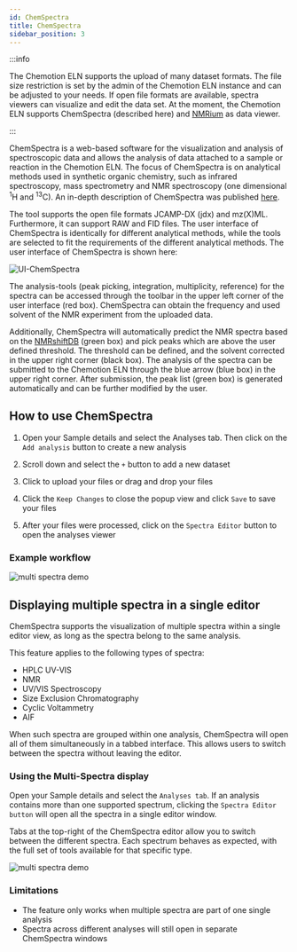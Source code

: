 ```yaml
---
id: ChemSpectra
title: ChemSpectra
sidebar_position: 3
---
```


:::info

The Chemotion ELN supports the upload of many dataset formats.
The file size restriction is set by the admin of the Chemotion ELN instance and can be adjusted to your needs.
If open file formats are available, spectra viewers can visualize and edit the data set.
At the moment, the Chemotion ELN supports ChemSpectra (described here) and [NMRium](chemspectra/nmr#analysis-using-nmrium) as data viewer.

:::

ChemSpectra is a web-based software for the visualization and analysis of spectroscopic data
and allows the analysis of data attached to a sample or reaction in the Chemotion ELN.
The focus of ChemSpectra is on analytical methods used in synthetic organic chemistry,
such as infrared spectroscopy, mass spectrometry and NMR spectroscopy (one dimensional <sup>1</sup>H and <sup>13</sup>C). An in-depth description of ChemSpectra was published [here](https://doi.org/10.1186/s13321-020-00481-0).

The tool supports the open file formats JCAMP-DX (jdx) and mz(X)ML.
Furthermore, it can support RAW and FID files.
The user interface of ChemSpectra is identically for different analytical methods,
while the tools are selected to fit the requirements of the different analytical methods.
The user interface of ChemSpectra is shown here:

![UI-ChemSpectra](/img/spectra_editor.png)

The analysis-tools (peak picking, integration, multiplicity, reference) for the spectra
can be accessed through the toolbar in the upper left corner of the user interface (red box).
ChemSpectra can obtain the frequency and used solvent of the NMR experiment from the uploaded data.

Additionally, ChemSpectra will automatically predict the NMR spectra based on the
[NMRshiftDB](https://nmrshiftdb.nmr.uni-koeln.de) (green box) and pick peaks
which are above the user defined threshold. The threshold can be defined,
and the solvent corrected in the upper right corner (black box). The analysis of the spectra can be submitted to the Chemotion ELN through the blue arrow (blue box) in the upper right corner. After submission, the peak list (green box) is generated automatically and
can be further modified by the user.

## How to use ChemSpectra

1. Open your Sample details and select the Analyses tab. Then click on the `Add analysis` button to create a new analysis

2. Scroll down and select the `+` button to add a new dataset

3. Click to upload your files or drag and drop your files

4. Click the `Keep Changes` to close the popup view and click `Save` to save your files

5. After your files were processed, click on the `Spectra Editor` button to open the analyses viewer

### Example workflow

![multi spectra demo](/img/chemspectra/chemspectra-demo.gif)

## Displaying multiple spectra in a single editor

ChemSpectra supports the visualization of multiple spectra within a single editor view, as long as the spectra belong to the same analysis.

This feature applies to the following types of spectra:

- HPLC UV-VIS  
- NMR  
- UV/VIS Spectroscopy
- Size Exclusion Chromatography
- Cyclic Voltammetry
- AIF

When such spectra are grouped within one analysis, ChemSpectra will open all of them simultaneously in a tabbed interface. This allows users to switch between the spectra without leaving the editor.

### Using the Multi-Spectra display

Open your Sample details and select the `Analyses tab`. If an analysis contains more than one supported spectrum, clicking the `Spectra Editor button` will open all the spectra in a single editor window.

Tabs at the top-right of the ChemSpectra editor allow you to switch between the different spectra. Each spectrum behaves as expected, with the full set of tools available for that specific type.

![multi spectra demo](/img/chemspectra/multi-spectra-demo.gif)

### Limitations

- The feature only works when multiple spectra are part of one single analysis
- Spectra across different analyses will still open in separate ChemSpectra windows
